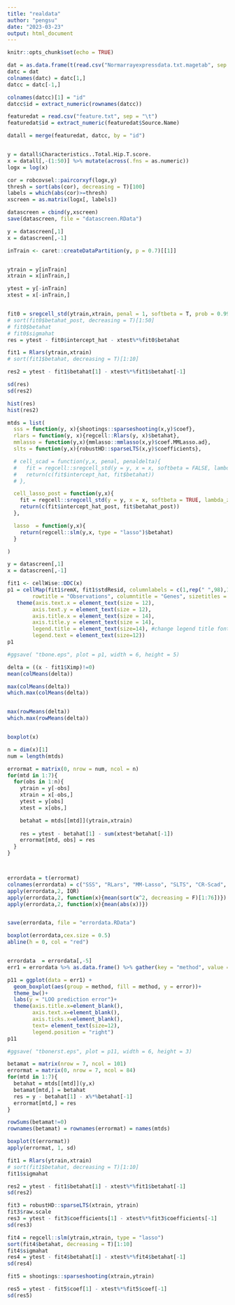 ```yaml
---
title: "realdata"
author: "pengsu"
date: "2023-03-23"
output: html_document
---
```


```r
knitr::opts_chunk$set(echo = TRUE)
```



```r
dat = as.data.frame(t(read.csv("Normarrayexpressdata.txt.magetab", sep = "\t")))
datc = dat
colnames(datc) = datc[1,]
datcc = datc[-1,]

colnames(datcc)[1] = "id"
datcc$id = extract_numeric(rownames(datcc))

featuredat = read.csv("feature.txt", sep = "\t")
featuredat$id = extract_numeric(featuredat$Source.Name)

datall = merge(featuredat, datcc, by = "id")


y = datall$Characteristics..Total.Hip.T.score.
x = datall[,-(1:50)] %>% mutate(across(.fns = as.numeric))
logx = log(x)

cor = robcovsel::paircorxyf(logx,y)
thresh = sort(abs(cor), decreasing = T)[100]
labels = which(abs(cor)>=thresh)
xscreen = as.matrix(logx[, labels])

datascreen = cbind(y,xscreen)
save(datascreen, file = "datascreen.RData")
```

```r
y = datascreen[,1]
x = datascreen[,-1]

inTrain <- caret::createDataPartition(y, p = 0.7)[[1]]


ytrain = y[inTrain]
xtrain = x[inTrain,]

ytest = y[-inTrain]
xtest = x[-inTrain,]


fit0 = sregcell_std(ytrain,xtrain, penal = 1, softbeta = T, prob = 0.99, softzeta = 1, maxiter = 30)
# sort(fit0$betahat_post, decreasing = T)[1:50]
# fit0$betahat
# fit0$sigmahat
res = ytest - fit0$intercept_hat - xtest%*%fit0$betahat

fit1 = Rlars(ytrain,xtrain)
# sort(fit1$betahat, decreasing = T)[1:10]

res2 = ytest - fit1$betahat[1] - xtest%*%fit1$betahat[-1]

sd(res)
sd(res2)

hist(res)
hist(res2)
```



```r
mtds = list(
  sss = function(y, x){shootings::sparseshooting(x,y)$coef},
  rlars = function(y, x){regcell::Rlars(y, x)$betahat},
  mmlasso = function(y,x){mmlasso::mmlasso(x,y)$coef.MMLasso.ad},
  slts = function(y,x){robustHD::sparseLTS(x,y)$coefficients},

  # cell_scad = function(y,x, penal, penaldelta){
  #   fit = regcell::sregcell_std(y = y, x = x, softbeta = FALSE, lambda_zeta = 1, penal = 0.3, penaldelta = 0)
  #   return(c(fit$intercept_hat, fit$betahat))
  # },

  cell_lasso_post = function(y,x){
    fit = regcell::sregcell_std(y = y, x = x, softbeta = TRUE, lambda_zeta = 1, penal = 1, penaldelta =0)
    return(c(fit$intercept_hat_post, fit$betahat_post))
  },

  lasso  = function(y,x){
    return(regcell::slm(y,x, type = "lasso")$betahat)
  }

)
```


```r
y = datascreen[,1]
x = datascreen[,-1]

fit1 <- cellWise::DDC(x)
p1 = cellMap(fit1$remX, fit1$stdResid, columnlabels = c(1,rep(" ",98),100), rowlabels = c(1,rep(" ",82),84), columnangle = 0,
        rowtitle = "Observations", columntitle = "Genes", sizetitles = 2,adjustrowlabels = 0.5, adjustcolumnlabels = 0.5)+
   theme(axis.text.x = element_text(size = 12),
        axis.text.y = element_text(size = 12),
        axis.title.x = element_text(size = 14),
        axis.title.y = element_text(size = 14),
        legend.title = element_text(size=14), #change legend title font size
        legend.text = element_text(size=12))
p1

#ggsave( "tbone.eps", plot = p1, width = 6, height = 5)

```

```r
delta = ((x - fit1$Ximp)!=0)
mean(colMeans(delta))

max(colMeans(delta))
which.max(colMeans(delta))


max(rowMeans(delta))
which.max(rowMeans(delta))


boxplot(x)
```






```r


n = dim(x)[1]
num = length(mtds)

errormat = matrix(0, nrow = num, ncol = n)
for(mtd in 1:7){
  for(obs in 1:n){
    ytrain = y[-obs]
    xtrain = x[-obs,]
    ytest = y[obs]
    xtest = x[obs,]

    betahat = mtds[[mtd]](ytrain,xtrain)
    
    res = ytest - betahat[1] - sum(xtest*betahat[-1])
    errormat[mtd, obs] = res
  }
}



errordata = t(errormat)
colnames(errordata) = c("SSS", "RLars", "MM-Lasso", "SLTS", "CR-Scad", "CR-Lasso", "Lasso")
apply(errordata,2, IQR)
apply(errordata,2, function(x){mean(sort(x^2, decreasing = F)[1:76])})
apply(errordata,2, function(x){mean(abs(x))})


save(errordata, file = "errordata.RData")

boxplot(errordata,cex.size = 0.5)
abline(h = 0, col = "red")


errordata  = errordata[,-5]
err1 = errordata %>% as.data.frame() %>% gather(key = "method", value = "error")
```

```r
p11 = ggplot(data = err1) + 
  geom_boxplot(aes(group = method, fill = method, y = error))+
  theme_bw()+
  labs(y = "LOO prediction error")+
  theme(axis.title.x=element_blank(),
        axis.text.x=element_blank(),
        axis.ticks.x=element_blank(),
        text= element_text(size=12), 
        legend.position = "right")
p11

#ggsave( "tbonerst.eps", plot = p11, width = 6, height = 3)
```




```r
betamat = matrix(nrow = 7, ncol = 101)
errormat = matrix(0, nrow = 7, ncol = 84)
for(mtd in 1:7){
  betahat = mtds[[mtd]](y,x)
  betamat[mtd,] = betahat
  res = y - betahat[1] - x%*%betahat[-1]
  errormat[mtd,] = res
}

rowSums(betamat!=0)
rownames(betamat) = rownames(errormat) = names(mtds)

boxplot(t(errormat))
apply(errormat, 1, sd)
```













```r
fit1 = Rlars(ytrain,xtrain)
# sort(fit1$betahat, decreasing = T)[1:10]
fit1$sigmahat

res2 = ytest - fit1$betahat[1] - xtest%*%fit1$betahat[-1]
sd(res2)
```


```r
fit3 = robustHD::sparseLTS(xtrain, ytrain)
fit3$raw.scale
res3 = ytest - fit3$coefficients[1] - xtest%*%fit3$coefficients[-1]
sd(res3)
```

```r
fit4 = regcell::slm(ytrain,xtrain, type = "lasso")
sort(fit4$betahat, decreasing = T)[1:10]
fit4$sigmahat
res4 = ytest - fit4$betahat[1] - xtest%*%fit4$betahat[-1]
sd(res4)
```

```r
fit5 = shootings::sparseshooting(xtrain,ytrain)

res5 = ytest - fit5$coef[1] - xtest%*%fit5$coef[-1]
sd(res5)
```






